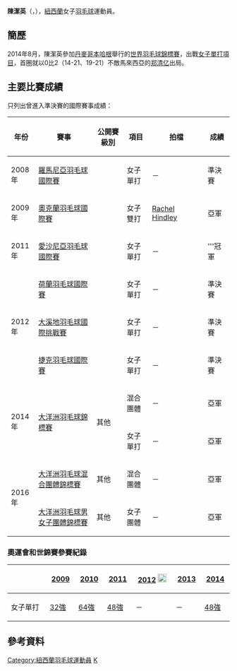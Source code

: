 {{noteTA|G1=Badminton}}
{{Otheruses|subject=紐西蘭女子羽毛球運動員|other=香港電視演員|歐陽佩珊}}
{{Infobox 羽球選手
| playername              = 陳潔英<br/>{{lang|en|Michelle Chan}}
| image                   = 
| size                    = 
| caption                 = 
| birth_name              = 
| date_of_birth           = {{birth_date_and_age|1987|5|19}}
| place_of_birth          = {{BHKG}}<ref name="Commonwealth">{{cite web|title=XX Commonwealth Games Athlete Biography - Michelle Chan|url=http://results.glasgow2014.com/athlete/lawn_bowls/1032856/michelle_chan.html|access-date=2014-07-31|archive-date=2016-03-04|archive-url=https://web.archive.org/web/20160304205929/http://results.glasgow2014.com/athlete/lawn_bowls/1032856/michelle_chan.html|dead-url=no}}{{en}}</ref>
| height                  = {{height|m=1.67}}<ref name="Commonwealth"/>
| weight                  = {{weight|kg=56}}<ref name="Commonwealth"/>
| event                   = 女子單打、女子雙打
| country                 = {{NZL}}
| years_active            = 
| handedness              = 
| coach                   = 
| highest_ranking         = 第37位（女單）
| date_of_highest_ranking = 2012年5月24日 <ref name="ranking">[http://bwfcontent.tournamentsoftware.com/ranking/player.aspx?id=4276&player=108344 Ranking of Michelle CHAN KY (14741)]{{en}}</ref>
| current_ranking         = 第45位<ref name="c14741">[http://bwfcontent.tournamentsoftware.com/ranking/category.aspx?id=4276&category=473 BWF World Ranking - BWF世界排名榜 (1/3/2013) - Women's singles] {{Wayback|url=http://bwfcontent.tournamentsoftware.com/ranking/category.aspx?id=4276&category=473 |date=20210106051540 }}{{en}}</ref>
| date_of_current_ranking = 2013年1月3日
| played                  = 101勝–97負（女單）<br/>32勝–32負（女雙）<br/>1勝–2負（混雙）
| titles                  = 
| bwf_profile             = 8AC3C40D-DC26-44ED-95F3-269182460B9D
| bwf_id                  = 14741
| updated                 = 2013年1月4日
}}
{{MedalTableTop}}
{{MedalSport | 女子[[羽毛球|羽毛球]]}}
{{MedalCountry | {{NZL}}}}
{{MedalCompetition|[[大洋洲羽毛球錦標賽|大洋洲羽毛球錦標賽]]}}
{{MedalSilver| [[2014年大洋洲羽毛球錦標賽|2014年 巴拉瑞特]] | 女子單打 }}
{{MedalCompetition|[[大洋洲羽毛球混合團體錦標賽|大洋洲羽毛球混合團體錦標賽]]}}
{{MedalSilver| [[2014年大洋洲羽毛球錦標賽|2014年 巴拉瑞特]] | 混合團體 }}
{{MedalSilver| [[2016年大洋洲羽毛球混合團體錦標賽|2016年 奧克蘭]] | 混合團體 }}
{{MedalCompetition|[[大洋洲羽毛球男女子團體錦標賽|大洋洲羽毛球男女子團體錦標賽]]}}
{{MedalSilver| [[2016年大洋洲羽毛球男女子團體錦標賽|2016年 奧克蘭]] | 女子團體 }}
{{MedalBottom}}
'''陳潔英'''（{{lang-en|'''Chan Kit Ying, Michelle'''}}，{{bd|1987年|5月19日}}），[[紐西蘭|紐西蘭]]女子[[羽毛球|羽毛球]]運動員。

==簡歷==
2014年8月，陳潔英參加[[丹麥|丹麥]][[哥本哈根|哥本哈根]]舉行的[[2014年世界羽毛球錦標賽|世界羽毛球錦標賽]]，出戰[[2014年世界羽毛球錦標賽女子單打項目|女子單打項目]]，首圈就以0比2（14-21、19-21）不敵馬來西亞的[[郑清亿|郑清亿]]出局。

==主要比賽成績==
只列出曾進入準決賽的國際賽事成績：
{| class=wikitable style="text-align:center; font-size:small;" 
!width="50"|年份
!width="190"|賽事
!width="80"|公開賽級別
!width="60"|項目
!width="150"|拍檔
!width="50"|成績
|-
!rowspan="1"|2008年
|[[2008年羅馬尼亞羽毛球國際賽|羅馬尼亞羽毛球國際賽]]
|{{BWFIS}}
|女子單打
|－
|bgcolor="#b8860b"|準決賽
|-
!rowspan="1"|2009年
|[[2009年奧克蘭羽毛球國際賽|奧克蘭羽毛球國際賽]]
|{{BWFIS}}
|女子雙打
|[[Rachel_Hindley|Rachel Hindley]]
|bgcolor="silver"|亞軍
|-
!rowspan="1"|2011年
|[[2011年愛沙尼亞羽毛球國際賽|愛沙尼亞羽毛球國際賽]]
|{{BWFIS}}
|女子單打
|－
|bgcolor="gold"|'''冠軍
|-
!rowspan="3"|2012年
|[[2012年荷蘭羽毛球國際賽|荷蘭羽毛球國際賽]]
|{{BWFIC}}
|女子單打
|－
|bgcolor="#b8860b"|準決賽
|-
|[[2012年大溪地羽毛球國際挑戰賽|大溪地羽毛球國際挑戰賽]]
|{{BWFIC}}
|女子單打
|－
|bgcolor="#b8860b"|準決賽
|-
|[[2012年捷克羽毛球國際賽|捷克羽毛球國際賽]]
|{{BWFIC}}
|女子單打
|－
|bgcolor="#b8860b"|準決賽
|-
!rowspan="2"|2014年
|rowspan="2"|[[2014年大洋洲羽毛球錦標賽|大洋洲羽毛球錦標賽]]
|rowspan="2"|其他
|混合團體
|－
|bgcolor="silver"|亞軍
|-
|女子單打
|－
|bgcolor="silver"|亞軍
|-
!rowspan="2"|2016年
|[[2016年大洋洲羽毛球混合團體錦標賽|大洋洲羽毛球混合團體錦標賽]]
|其他
|混合團體
|－
|bgcolor="silver"|亞軍
|-
|[[2016年大洋洲羽毛球男女子團體錦標賽|大洋洲羽毛球男女子團體錦標賽]]
|其他
|女子團體
|－
|bgcolor="silver"|亞軍
|}
{{BWF賽事級別索引}}

===奧運會和世錦賽參賽紀錄===
{| class=wikitable style="text-align:center; font-size:small;" 
!
!width="50"|[[2009年世界羽毛球錦標賽|2009]]
!width="50"|[[2010年世界羽毛球錦標賽|2010]]
!width="50"|[[2011年世界羽毛球錦標賽|2011]]
!width="80"|[[2012年夏季奧林匹克運動會羽毛球比賽|2012]] [[File:Olympic_rings_without_rims.svg|20px]]
!width="50"|[[2013年世界羽毛球錦標賽|2013]]
!width="50"|[[2014年世界羽毛球錦標賽|2014]]
|-
!width="80"|女子單打
|[[2009年世界羽毛球錦標賽女子單打項目|32強]]
|[[2010年世界羽毛球錦標賽女子單打項目|64強]]
|[[2011年世界羽毛球錦標賽女子單打項目|48強]]
|－
|－
|[[2014年世界羽毛球錦標賽女子單打項目|48強]]
|}

==參考資料==
{{Reflist}}

{{DEFAULTSORT:Chan, Michelle}}
[[Category:紐西蘭羽毛球運動員|Category:紐西蘭羽毛球運動員]]
[[Category:陳姓|K]]
